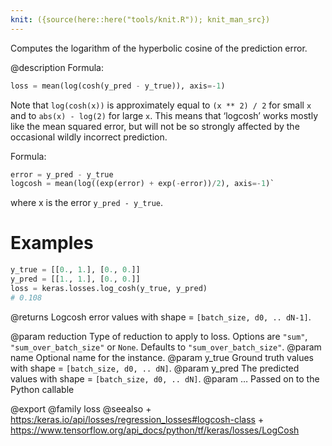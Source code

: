 ```yaml
---
knit: ({source(here::here("tools/knit.R")); knit_man_src})
---
```

Computes the logarithm of the hyperbolic cosine of the prediction error.

@description
Formula:
```python
loss = mean(log(cosh(y_pred - y_true)), axis=-1)
```

Note that `log(cosh(x))` is approximately equal to `(x ** 2) / 2` for small
`x` and to `abs(x) - log(2)` for large `x`. This means that 'logcosh' works
mostly like the mean squared error, but will not be so strongly affected by
the occasional wildly incorrect prediction.

Formula:

```python
error = y_pred - y_true
logcosh = mean(log((exp(error) + exp(-error))/2), axis=-1)`
```
where x is the error `y_pred - y_true`.

# Examples
```python
y_true = [[0., 1.], [0., 0.]]
y_pred = [[1., 1.], [0., 0.]]
loss = keras.losses.log_cosh(y_true, y_pred)
# 0.108
```

@returns
    Logcosh error values with shape = `[batch_size, d0, .. dN-1]`.

@param reduction Type of reduction to apply to loss. Options are `"sum"`,
    `"sum_over_batch_size"` or `None`. Defaults to
    `"sum_over_batch_size"`.
@param name Optional name for the instance.
@param y_true Ground truth values with shape = `[batch_size, d0, .. dN]`.
@param y_pred The predicted values with shape = `[batch_size, d0, .. dN]`.
@param ... Passed on to the Python callable

@export
@family loss
@seealso
+ <https:/keras.io/api/losses/regression_losses#logcosh-class>
+ <https://www.tensorflow.org/api_docs/python/tf/keras/losses/LogCosh>
